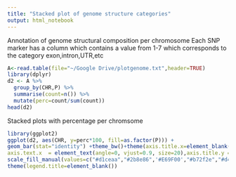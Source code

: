 ```yaml
---
title: "Stacked plot of genome structure categories"
output: html_notebook
---
```

Annotation of genome structural composition per chromosome
Each SNP marker has a column which contains a value from 1-7 which corresponds to the category exon,intron,UTR,etc
```r
A<-read.table(file="~/Google Drive/plotgenome.txt",header=TRUE)
library(dplyr)
d2 <- A %>% 
  group_by(CHR,P) %>% 
  summarise(count=n()) %>% 
  mutate(perc=count/sum(count))
head(d2)
```

Stacked plots with percentage per chromsome
```r
library(ggplot2)
ggplot(d2, aes(CHR, y=perc*100, fill=as.factor(P))) +
geom_bar(stat="identity") +theme_bw()+theme(axis.title.x=element_blank(),
axis.text.x  = element_text(angle=0, vjust=0.9, size=20),axis.title.y =element_blank() ,axis.text.y  = element_text(angle=0, vjust=0.5, size=20))+
scale_fill_manual(values=c("#d1ceaa","#2b8e86",'#E69F00',"#b72f2e","#d4eef4","#91ca64","#f8d41e"),labels = c("downstream", "exon","intergenic","intron","upstream","5’UTR","3’UTR"))+
theme(legend.title=element_blank())
  
```

